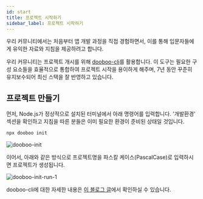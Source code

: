 ```yaml
---
id: start
title: 프로젝트 시작하기
sidebar_label: 프로젝트 시작하기
---
```



<AdFitMobileBanner
  unit="DAN-YpcHf9p49U5ykXi8"
  className="adfit-top-mobile"
/>

우리 커뮤니티에서는 처음부터 앱 개발 과정을 직접 경험하면서, 이를 통해 입문자들에게 유익한 자료와 지침을 제공하려고 합니다.

우리 커뮤니티는 프로젝트 개시를 위해 [dooboo-cli](https://github.com/dooboolab/dooboo-cli)를 활용합니다.
이 도구는 필요한 구성 요소들을 효율적으로 통합하여 프로젝트 시작을 용이하게 해주며, 7년 동안 꾸준히 유지보수되어 최신 스택을 잘 반영하고 있습니다.

## 프로젝트 만들기

먼저, Node.js가 정상적으로 설치된 터미널에서 아래 명령어를 입력합니다.
'개발환경' 섹션을 확인하고 지침을 따른 분들은 이미 필요한 환경이 준비된 상태일 것입니다.

```bash
npx dooboo init
```

<img src={ImgDoobooInit} alt="dooboo-init" />

이어서, 아래와 같은 방식으로 프로젝트명을 파스칼 케이스(PascalCase)로 입력하시면 프로젝트가 생성됩니다.

<img src={ImgDoobooInitRun1} alt="dooboo-init-run-1" />

dooboo-cli에 대한 자세한 내용은 [이 블로그 글](https://medium.com/crossplatformkorea/%EC%83%88%EB%A1%9C%EC%9A%B4-dooboo-cli-5c60e17a87e0)에서 확인하실 수 있습니다.

<AdFitMobileBanner
  unit="DAN-weLLBNA8C31gpo1t"
  className="adfit-bottom-mobile"
/>
